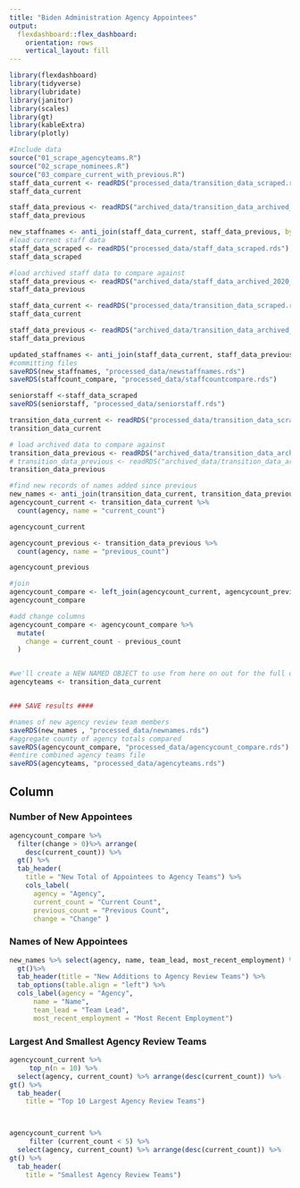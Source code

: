```yaml
---
title: "Biden Administration Agency Appointees"
output: 
  flexdashboard::flex_dashboard:
    orientation: rows
    vertical_layout: fill
---
```


```r
library(flexdashboard)
library(tidyverse)
library(lubridate)
library(janitor)
library(scales)
library(gt)
library(kableExtra)
library(plotly)

#Include data
source("01_scrape_agencyteams.R")
source("02_scrape_nominees.R")
source("03_compare_current_with_previous.R")
staff_data_current <- readRDS("processed_data/transition_data_scraped.rds")
staff_data_current

staff_data_previous <- readRDS("archived_data/transition_data_archived_2020_11_24t09_52.rds")
staff_data_previous

new_staffnames <- anti_join(staff_data_current, staff_data_previous, by = "idstring")
#load current staff data
staff_data_scraped <- readRDS("processed_data/staff_data_scraped.rds")
staff_data_scraped

#load archived staff data to compare against 
staff_data_previous <- readRDS("archived_data/staff_data_archived_2020_12_07t14_01.rds")
staff_data_previous

staff_data_current <- readRDS("processed_data/transition_data_scraped.rds")
staff_data_current

staff_data_previous <- readRDS("archived_data/transition_data_archived_2020_11_24t09_52.rds")
staff_data_previous

updated_staffnames <- anti_join(staff_data_current, staff_data_previous, by = "idstring")
#committing files 
saveRDS(new_staffnames, "processed_data/newstaffnames.rds")
saveRDS(staffcount_compare, "processed_data/staffcountcompare.rds")

seniorstaff <-staff_data_scraped
saveRDS(seniorstaff, "processed_data/seniorstaff.rds")

transition_data_current <- readRDS("processed_data/transition_data_scraped.rds")
transition_data_current

# load archived data to compare against
transition_data_previous <- readRDS("archived_data/transition_data_archived_2020_11_24t09_52.rds")
# transition_data_previous <- readRDS("archived_data/transition_data_archived_2020_11_25t09_34.rds")
transition_data_previous

#find new records of names added since previous
new_names <- anti_join(transition_data_current, transition_data_previous, by = "idstring")
agencycount_current <- transition_data_current %>% 
  count(agency, name = "current_count")

agencycount_current

agencycount_previous <- transition_data_previous %>% 
  count(agency, name = "previous_count")

agencycount_previous

#join
agencycount_compare <- left_join(agencycount_current, agencycount_previous, by = "agency")
agencycount_compare

#add change columns
agencycount_compare <- agencycount_compare %>% 
  mutate(
    change = current_count - previous_count
  )


#we'll create a NEW NAMED OBJECT to use from here on out for the full dataset
agencyteams <- transition_data_current


### SAVE results #### 

#names of new agency review team members
saveRDS(new_names , "processed_data/newnames.rds")
#aggregate county of agency totals compared
saveRDS(agencycount_compare, "processed_data/agencycount_compare.rds")
#entire combined agency teams file
saveRDS(agencyteams, "processed_data/agencyteams.rds")
```

Column {.tabset}
-------------------------------------

### Number of New Appointees

```r
agencycount_compare %>%
  filter(change > 0)%>% arrange(
    desc(current_count)) %>%
  gt() %>%
  tab_header(
    title = "New Total of Appointees to Agency Teams") %>%
    cols_label(
      agency = "Agency",
      current_count = "Current Count",
      previous_count = "Previous Count",
      change = "Change" )

```


### Names of New Appointees

```r
new_names %>% select(agency, name, team_lead, most_recent_employment) %>%
  gt()%>%
  tab_header(title = "New Additions to Agency Review Teams") %>%
  tab_options(table.align = "left") %>%  
  cols_label(agency = "Agency",
      name = "Name",
      team_lead = "Team Lead",
      most_recent_employment = "Most Recent Employment")
```


### Largest And Smallest Agency Review Teams

```r

agencycount_current %>% 
     top_n(n = 10) %>%
  select(agency, current_count) %>% arrange(desc(current_count)) %>%
gt() %>%
  tab_header(
    title = "Top 10 Largest Agency Review Teams")



agencycount_current %>% 
     filter (current_count < 5) %>%
  select(agency, current_count) %>% arrange(desc(current_count)) %>%
gt() %>%
  tab_header(
    title = "Smallest Agency Review Teams")
 

```

